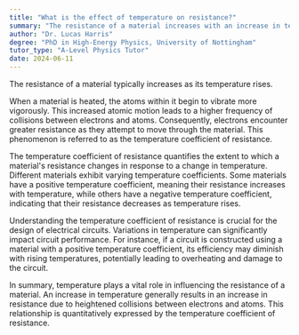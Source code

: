 ```yaml
---
title: "What is the effect of temperature on resistance?"
summary: "The resistance of a material increases with an increase in temperature."
author: "Dr. Lucas Harris"
degree: "PhD in High-Energy Physics, University of Nottingham"
tutor_type: "A-Level Physics Tutor"
date: 2024-06-11
---
```


The resistance of a material typically increases as its temperature rises.

When a material is heated, the atoms within it begin to vibrate more vigorously. This increased atomic motion leads to a higher frequency of collisions between electrons and atoms. Consequently, electrons encounter greater resistance as they attempt to move through the material. This phenomenon is referred to as the temperature coefficient of resistance.

The temperature coefficient of resistance quantifies the extent to which a material's resistance changes in response to a change in temperature. Different materials exhibit varying temperature coefficients. Some materials have a positive temperature coefficient, meaning their resistance increases with temperature, while others have a negative temperature coefficient, indicating that their resistance decreases as temperature rises.

Understanding the temperature coefficient of resistance is crucial for the design of electrical circuits. Variations in temperature can significantly impact circuit performance. For instance, if a circuit is constructed using a material with a positive temperature coefficient, its efficiency may diminish with rising temperatures, potentially leading to overheating and damage to the circuit.

In summary, temperature plays a vital role in influencing the resistance of a material. An increase in temperature generally results in an increase in resistance due to heightened collisions between electrons and atoms. This relationship is quantitatively expressed by the temperature coefficient of resistance.
    